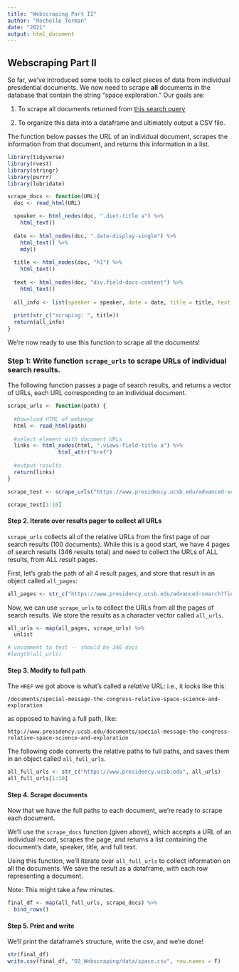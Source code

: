 ```yaml
---
title: "Webscraping Part II"
author: "Rochelle Terman"
date: "2021"
output: html_document
---
```


## Webscraping Part II

So far, we've introduced some tools to collect pieces of data from individual presidential documents. We now need to scrape __all__ documents in the database that contain the string "space exploration." Our goals are:

1. To scrape all documents returned from [this search query](https://www.presidency.ucsb.edu/advanced-search?field-keywords=%22space+exploration%22&field-keywords2=&field-keywords3=&from%5Bdate%5D=&to%5Bdate%5D=&person2=&items_per_page=100)

2. To organize this data into a dataframe and ultimately output a CSV file.

The function below passes the URL of an individual document, scrapes the information from that document, and returns this information in a list.

```r
library(tidyverse)
library(rvest)
library(stringr)
library(purrr)
library(lubridate)

scrape_docs <- function(URL){
  doc <- read_html(URL)

  speaker <- html_nodes(doc, ".diet-title a") %>% 
    html_text()
  
  date <- html_nodes(doc, ".date-display-single") %>%
    html_text() %>%
    mdy()
  
  title <- html_nodes(doc, "h1") %>%
    html_text()
  
  text <- html_nodes(doc, "div.field-docs-content") %>%
    html_text()
  
  all_info <- list(speaker = speaker, date = date, title = title, text = text)
  
  print(str_c("scraping: ", title))
  return(all_info)
}
```

We're now ready to use this function to scrape all the documents!

### Step 1: Write function `scrape_urls` to scrape URLs of individual search results.

The following function passes a page of search results, and returns a vector of URLs, each URL corresponding to an individual document.

```r
scrape_urls <- function(path) {
  
  #Download HTML of webpage
  html <- read_html(path) 
  
  #select element with document URLs
  links <- html_nodes(html, ".views-field-title a") %>% 
                html_attr("href")
  
  #output results
  return(links) 
}

scrape_test <- scrape_urls("https://www.presidency.ucsb.edu/advanced-search?field-keywords=%22space+exploration%22&field-keywords2=&field-keywords3=&from%5Bdate%5D=&to%5Bdate%5D=&person2=&items_per_page=100")

scrape_test[1:10]
```

#### Step 2. Iterate over results pager to collect all URLs

`scrape_urls` collects all of the relative URLs from the first page of our search results (100 documents). While this is a good start, we have 4 pages of search results (346 results total) and need to collect the URLs of ALL results, from ALL result pages.

First, let's grab the path of all 4 result pages, and store that result in an object called `all_pages`:

```r
all_pages <- str_c("https://www.presidency.ucsb.edu/advanced-search?field-keywords=%22space%20exploration%22&field-keywords2=&field-keywords3=&from%5Bdate%5D=&to%5Bdate%5D=&person2=&items_per_page=100&page=", 0:3)
```

Now, we can use `scrape_urls` to collect the URLs from all the pages of search results. We store the results as a character vector called `all_urls`. 

```r
all_urls <- map(all_pages, scrape_urls) %>%
  unlist

# uncomment to test -- should be 346 docs
#length(all_urls)
```

#### Step 3. Modify to full path

The `HREF` we got above is what's called a *relative* URL: i.e., it looks like this:

`/documents/special-message-the-congress-relative-space-science-and-exploration`

as opposed to having a full path, like:

`http://www.presidency.ucsb.edu/documents/special-message-the-congress-relative-space-science-and-exploration`

The following code converts the relative paths to full paths, and saves them in an object called `all_full_urls`.

```r
all_full_urls <- str_c("https://www.presidency.ucsb.edu", all_urls)
all_full_urls[1:10]
```

#### Step 4. Scrape documents

Now that we have the full paths to each document, we're ready to scrape each document.

We'll use the `scrape_docs` function (given above), which  accepts a URL of an individual record, scrapes the page, and returns a list containing the document's date, speaker, title, and full text.

Using this function, we'll iterate over `all_full_urls` to collect information on all the documents. We save the result as a dataframe, with each row representing a document.

Note: This might take a few minutes.

```r
final_df <- map(all_full_urls, scrape_docs) %>%
  bind_rows() 
```

#### Step 5. Print and write

We'll print the dataframe's structure, write the csv, and we're done!

```r
str(final_df)
write.csv(final_df, "02_Webscraping/data/space.csv", row.names = F)
```



